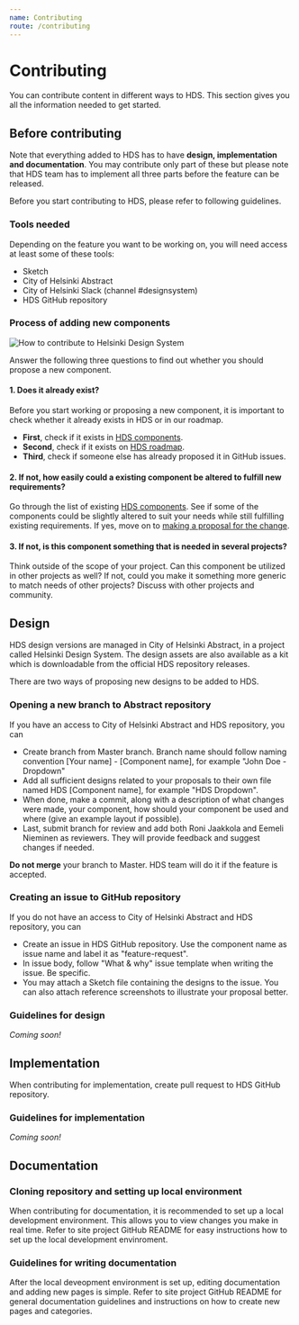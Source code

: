 ```yaml
---
name: Contributing
route: /contributing
---
```



# Contributing

<LargeParagraph>
    You can contribute content in different ways to HDS. This section gives you all the information needed to get started.
</LargeParagraph>

## Before contributing

Note that everything added to HDS has to have **design, implementation and documentation**. You may contribute only part of these but please note that HDS team has to implement all three parts before the feature can be released. 

Before you start contributing to HDS, please refer to following guidelines.

### Tools needed
Depending on the feature you want to be working on, you will need access at least some of these tools:
- <Link href="https://www.sketch.com/" external>Sketch</Link>
- City of Helsinki <Link href="https://www.abstract.com/" external>Abstract</Link>
- City of Helsinki Slack (channel <Link href="https://helsinkicity.slack.com/archives/CHCV3KTHA" external>#designsystem</Link>)
- <Link href="https://github.com/City-of-Helsinki/helsinki-design-system" external>HDS GitHub repository</Link>

### Process of adding new components

<Image src="../../static/hds-contribution-simple.png" alt="How to contribute to Helsinki Design System" style="max-width:100%" viewable />

Answer the following three questions to find out whether you should propose a new component.

#### 1. Does it already exist?
Before you start working or proposing a new component, it is important to check whether it already exists in HDS or in our roadmap.

- **First**, check if it exists in [HDS components](/components).
- **Second**, check if it exists on [HDS roadmap](/about/roadmap).
- **Third**, check if someone else has already <Link href="https://github.com/City-of-Helsinki/helsinki-design-system/issues" external>proposed it in GitHub issues</Link>.

#### 2. If not, how easily could a existing component be altered to fulfill new requirements?
Go through the list of existing [HDS components](/components). See if some of the components could be slightly altered to suit your needs while still fulfilling existing requirements. If yes, move on to [making a proposal for the change]().

#### 3. If not, is this component something that is needed in several projects?
Think outside of the scope of your project. Can this component be utilized in other projects as well? If not, could you make it something more generic to match needs of other projects? Discuss with other projects and community.

## Design

<p>HDS design versions are managed in City of Helsinki Abstract, in a project called Helsinki Design System. The design assets are also available as a kit which is downloadable from the official <Link href="https://github.com/City-of-Helsinki/helsinki-design-system/releases" external>HDS repository releases</Link>.</p>

There are two ways of proposing new designs to be added to HDS.

### Opening a new branch to Abstract repository

If you have an access to City of Helsinki Abstract and HDS repository, you can 
- Create branch from Master branch. Branch name should follow naming convention [Your name] - [Component name], for example "John Doe - Dropdown"
- Add all sufficient designs related to your proposals to their own file named HDS [Component name], for example "HDS Dropdown".
- When done, make a commit, along with a description of what changes were made, your component, how should your component be used and where (give an example layout if possible).
- Last, submit branch for review and add both Roni Jaakkola and Eemeli Nieminen as reviewers. They will provide feedback and suggest changes if needed.

**Do not merge** your branch to Master. HDS team will do it if the feature is accepted.

### Creating an issue to GitHub repository

If you do not have an access to City of Helsinki Abstract and HDS repository, you can 
- Create an issue in HDS GitHub repository. Use the component name as issue name and label it as "feature-request".
- In issue body, follow "What & why" issue template when writing the issue. Be specific.
- You may attach a Sketch file containing the designs to the issue. You can also attach reference screenshots to illustrate your proposal better.

### Guidelines for design

_Coming soon!_

## Implementation

<p>When contributing for implementation, create <Link href="https://help.github.com/en/github/collaborating-with-issues-and-pull-requests/creating-a-pull-request" external>pull request</Link> to <Link href="https://github.com/City-of-Helsinki/helsinki-design-system" external>HDS GitHub repository</Link>.</p>

### Guidelines for implementation

_Coming soon!_

## Documentation

### Cloning repository and setting up local environment

<p>When contributing for documentation, it is recommended to set up a local development environment. This allows you to view changes you make in real time. Refer to <Link href="https://github.com/City-of-Helsinki/helsinki-design-system/tree/master/site#setting-up-local-development-environment" external>site project GitHub README</Link> for easy instructions how to set up the local development envinroment.</p>

### Guidelines for writing documentation

<p>After the local deveopment environment is set up, editing documentation and adding new pages is simple. Refer to <Link href="https://github.com/City-of-Helsinki/helsinki-design-system/tree/master/site#writing-documentation" external>site project GitHub README</Link> for general documentation guidelines and instructions on how to create new pages and categories.</p>



